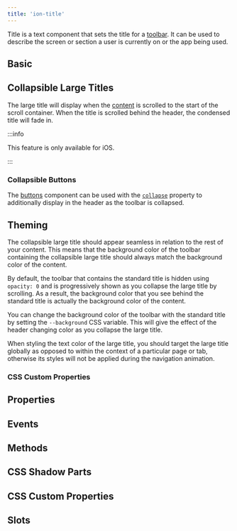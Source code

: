 ```yaml
---
title: 'ion-title'
---
```



<head>
  <title>ion-title: Ionic Framework App Title Component for Toolbars</title>
  <meta
    name="description"
    content="ion-title is a component that sets the title of the toolbar. Read to learn more about title and collapsible title components and usage for Ionic Framework Apps."
  />
</head>


<EncapsulationPill type="shadow" />

Title is a text component that sets the title for a [toolbar](./toolbar). It can be used to describe the screen or section a user is currently on or the app being used.

## Basic


<Basic />

## Collapsible Large Titles

The large title will display when the [content](./content) is scrolled to the start of the scroll container. When the title is scrolled behind the header, the condensed title will fade in.

:::info

This feature is only available for iOS.

:::


<CollapsibleLargeTitle />

### Collapsible Buttons

The [buttons](./buttons) component can be used with the [`collapse`](./buttons#collapse) property to additionally display in the header as the toolbar is collapsed.


<CollapsibleLargeTitleButtons />

## Theming

The collapsible large title should appear seamless in relation to the rest of your content. This means that the background color of the toolbar containing the collapsible large title should always match the background color of the content.

By default, the toolbar that contains the standard title is hidden using `opacity: 0` and is progressively shown as you collapse the large title by scrolling. As a result, the background color that you see behind the standard title is actually the background color of the content.

You can change the background color of the toolbar with the standard title by setting the `--background` CSS variable. This will give the effect of the header changing color as you collapse the large title.

When styling the text color of the large title, you should target the large title globally as opposed to within the context of a particular page or tab, otherwise its styles will not be applied during the navigation animation.

### CSS Custom Properties


<CSSCustomProperties />

## Properties

<Props />

## Events

<Events />

## Methods

<Methods />

## CSS Shadow Parts

<Parts />

## CSS Custom Properties

<CustomProps />

## Slots

<Slots />

